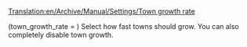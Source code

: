 [[Translation:en/Archive/Manual/Settings/Town growth rate]]


(town_growth_rate = <num_val>) Select how fast towns should grow. You can also completely disable town growth.